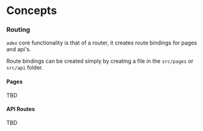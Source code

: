 # Concepts

### Routing

_`adex`_ core functionality is that of a router, it creates route bindings for pages and api's.

Route bindings can be created simply by creating a file in the `src/pages` or `src/api` folder.

#### Pages

TBD

#### API Routes

TBD

